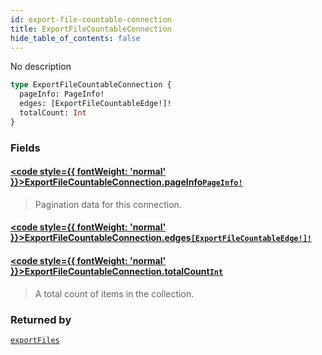 ```yaml
---
id: export-file-countable-connection
title: ExportFileCountableConnection
hide_table_of_contents: false
---
```








No description

```graphql
type ExportFileCountableConnection {
  pageInfo: PageInfo!
  edges: [ExportFileCountableEdge!]!
  totalCount: Int
}
```


### Fields

#### [<code style={{ fontWeight: 'normal' }}>ExportFileCountableConnection.<b>pageInfo</b></code>](#)<Bullet />[`PageInfo!`](../../../developer/api-reference/objects/page-info) <Badge class="secondary" text="non-null"/> <Badge class="secondary" text="object"/>
> Pagination data for this connection.
> 

#### [<code style={{ fontWeight: 'normal' }}>ExportFileCountableConnection.<b>edges</b></code>](#)<Bullet />[`[ExportFileCountableEdge!]!`](../../../developer/api-reference/objects/export-file-countable-edge) <Badge class="secondary" text="non-null"/> <Badge class="secondary" text="object"/>
> 
> 

#### [<code style={{ fontWeight: 'normal' }}>ExportFileCountableConnection.<b>totalCount</b></code>](#)<Bullet />[`Int`](../../../developer/api-reference/scalars/int) <Badge class="secondary" text="scalar"/>
> A total count of items in the collection.
> 



### Returned by

[`exportFiles`](../../../developer/api-reference/queries/export-files)  <Badge class="secondary" text="query"/>



